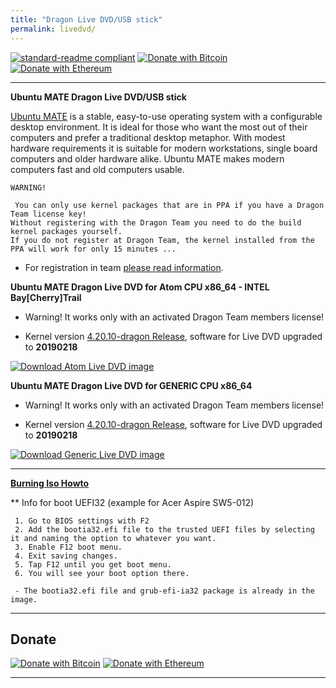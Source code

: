 ```yaml
---
title: "Dragon Live DVD/USB stick"
permalink: livedvd/
---
```

[![standard-readme compliant](https://img.shields.io/badge/readme%20style-standard-brightgreen.svg)](https://github.com/RichardLitt/standard-readme)
[![Donate with Bitcoin](https://en.cryptobadges.io/badge/micro/1KvWrbLhuzk8DSb2Yq2948bMj3uQvVTQCW)](https://en.cryptobadges.io/donate/1KvWrbLhuzk8DSb2Yq2948bMj3uQvVTQCW)
[![Donate with Ethereum](https://en.cryptobadges.io/badge/micro/0xE42f2d4D4aF888Ac784ED26a68E828475A4712Cb)](https://en.cryptobadges.io/donate/0xE42f2d4D4aF888Ac784ED26a68E828475A4712Cb)

---

 **Ubuntu MATE Dragon Live DVD/USB stick**

[Ubuntu MATE](https://ubuntu-mate.org) is a stable, easy-to-use operating system with a configurable desktop environment. It is ideal for those who want the most out of their computers and prefer a traditional desktop metaphor. With modest hardware requirements it is suitable for modern workstations, single board computers and older hardware alike. Ubuntu MATE makes modern computers fast and old computers usable.

```
WARNING!

 You can only use kernel packages that are in PPA if you have a Dragon Team license key!
Without registering with the Dragon Team you need to do the build kernel packages yourself.
If you do not register at Dragon Team, the kernel installed from the PPA will work for only 15 minutes ...
```

 - For registration in team [please read information](https://dragon-kernel.pro/licensing).


**Ubuntu MATE Dragon Live DVD for Atom CPU x86_64 - INTEL Bay[Cherry]Trail**

 - Warning! It works only with an activated Dragon Team members license!

 - Kernel version [4.20.10-dragon Release](https://dragon-kernel.pro), software for Live DVD upgraded to **20190218**


[![Download Atom Live DVD image](https://img.shields.io/badge/Download-LiveUSB-green.svg)](https://drive.google.com/open?id=1W76vzxZrhUD2QQXcC6bXsBti65ta25VP)


**Ubuntu MATE Dragon Live DVD for GENERIC CPU x86_64**

 - Warning! It works only with an activated Dragon Team members license!

 - Kernel version [4.20.10-dragon Release](https://dragon-kernel.pro), software for Live DVD upgraded to **20190218**


[![Download Generic Live DVD image](https://img.shields.io/badge/Download-LiveUSB-green.svg)](https://drive.google.com/open?id=1AX0Hn2LHvTpmo5zypl1TAJRWEWWRc_Do)

---

**[Burning Iso Howto](https://dragon-kernel.pro/burn)**


** Info for boot UEFI32 (example for Acer Aspire SW5-012)

```
 1. Go to BIOS settings with F2
 2. Add the bootia32.efi file to the trusted UEFI files by selecting it and naming the option to whatever you want.
 3. Enable F12 boot menu.
 4. Exit saving changes.
 5. Tap F12 until you get boot menu.
 6. You will see your boot option there.

 - The bootia32.efi file and grub-efi-ia32 package is already in the image.
```

***


## Donate

[![Donate with Bitcoin](https://en.cryptobadges.io/badge/big/1KvWrbLhuzk8DSb2Yq2948bMj3uQvVTQCW)](https://en.cryptobadges.io/donate/1KvWrbLhuzk8DSb2Yq2948bMj3uQvVTQCW)
[![Donate with Ethereum](https://en.cryptobadges.io/badge/big/0xE42f2d4D4aF888Ac784ED26a68E828475A4712Cb)](https://en.cryptobadges.io/donate/0xE42f2d4D4aF888Ac784ED26a68E828475A4712Cb)

***

